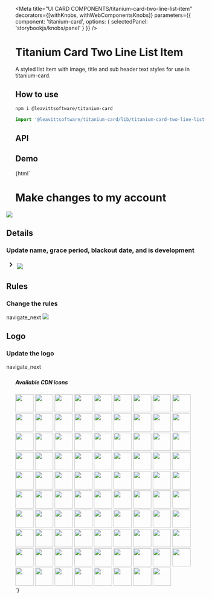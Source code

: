 

<Meta
  title="UI CARD COMPONENTS/titanium-card-two-line-list-item"
  decorators={[withKnobs, withWebComponentsKnobs]}
  parameters={{ component: 'titanium-card', options: { selectedPanel: 'storybookjs/knobs/panel' } }}
/>

# Titanium Card Two Line List Item

A styled list item with image, title and sub header text styles for use in titanium-card.

## How to use

```bash
npm i @leavittsoftware/titanium-card
```

```js
import '@leavittsoftware/titanium-card/lib/titanium-card-two-line-list-item';
```

## API

<Props of="titanium-card-two-line-list-item" />

## Demo

<Preview withToolbar>
  <Story name="Docs">
    {html`
      <style>
        ${h1} ${h5} main {
          margin: 0 -24px -24px -24px;
        }
        h5 {
          margin-top: 48px;
        }
      </style>
      <titanium-card>
        <h1>Make changes to my account</h1>
        <main>
          <titanium-card-two-line-list-item title="Details">
            <img src="https://cdn.leavitt.com/icons/icon-scoreboard-details.svg" />
            <h2>Details</h2>
            <h3>Update name, grace period, blackout date, and is development</h3>
            <svg viewBox="0 0 24 24" style="height: 24px; width: 24px; flex-shrink: 0;">
              <path d="M10 6L8.59 7.41 13.17 12l-4.58 4.59L10 18l6-6z" />
            </svg>
          </titanium-card-two-line-list-item>
          <titanium-card-two-line-list-item title="Rules">
            <img src="https://cdn.leavitt.com/icons/icon-rules.svg" />
            <h2>Rules</h2>
            <h3>Change the rules</h3>
            <mwc-icon>navigate_next</mwc-icon>
          </titanium-card-two-line-list-item>
          <titanium-card-two-line-list-item title="Logo">
            <img src="https://cdn.leavitt.com/icons/icon-logo.svg" />
            <h2>Logo</h2>
            <h3>Update the logo</h3>
            <mwc-icon>navigate_next</mwc-icon>
          </titanium-card-two-line-list-item>
        </main>
      </titanium-card>
      <h5>Available CDN icons</h5>
      <div>
        <img height="48" src="https://cdn.leavitt.com/icons/icon-logo.svg" />
        <img height="48" src="https://cdn.leavitt.com/icons/icon-scoreboard-prizes.svg" />
        <img height="48" src="https://cdn.leavitt.com/icons/icon-delete-logo.svg" />
        <img height="48" src="https://cdn.leavitt.com/icons/icon-rules.svg" />
        <img height="48" src="https://cdn.leavitt.com/icons/icon-scoreboard-details.svg" />
        <img height="48" src="https://cdn.leavitt.com/icons/icon-carousel.svg" />
        <img height="48" src="https://cdn.leavitt.com/icons/icon-name-division.svg" />
        <img height="48" src="https://cdn.leavitt.com/icons/icon-reminder.svg" />
        <img height="48" src="https://cdn.leavitt.com/icons/icon-company-manager.svg" />
        <img height="48" src="https://cdn.leavitt.com/icons/icon-domo.svg" />
        <img height="48" src="https://cdn.leavitt.com/icons/icon-employees.svg" />
        <img height="48" src="https://cdn.leavitt.com/icons/icon-log-parser.svg" />
        <img height="48" src="https://cdn.leavitt.com/icons/icon-pcms.svg" />
        <img height="48" src="https://cdn.leavitt.com/icons/icon-permissions.svg" />
        <img height="48" src="https://cdn.leavitt.com/icons/icon-prod-budgets.svg" />
        <img height="48" src="https://cdn.leavitt.com/icons/icon-email-initial.svg" />
        <img height="48" src="https://cdn.leavitt.com/icons/icon-email-recipients.svg" />
        <img height="48" src="https://cdn.leavitt.com/icons/icon-email-reminder.svg" />
        <img height="48" src="https://cdn.leavitt.com/icons/icon-event-details.svg" />
        <img height="48" src="https://cdn.leavitt.com/icons/icon-participants.svg" />
        <img height="48" src="https://cdn.leavitt.com/icons/icon-app-accounts.svg          " />
        <img height="48" src="https://cdn.leavitt.com/icons/icon-app-acm.svg               " />
        <img height="48" src="https://cdn.leavitt.com/icons/icon-app-amc.svg               " />
        <img height="48" src="https://cdn.leavitt.com/icons/icon-app-apps.svg              " />
        <img height="48" src="https://cdn.leavitt.com/icons/icon-app-broker-key.svg        " />
        <img height="48" src="https://cdn.leavitt.com/icons/icon-app-calc.svg              " />
        <img height="48" src="https://cdn.leavitt.com/icons/icon-app-company-manager.svg   " />
        <img height="48" src="https://cdn.leavitt.com/icons/icon-app-conference.svg        " />
        <img height="48" src="https://cdn.leavitt.com/icons/icon-app-crm-to-ams360.svg     " />
        <img height="48" src="https://cdn.leavitt.com/icons/icon-app-cust-search.svg       " />
        <img height="48" src="https://cdn.leavitt.com/icons/icon-app-departments.svg       " />
        <img height="48" src="https://cdn.leavitt.com/icons/icon-app-distribution.svg      " />
        <img height="48" src="https://cdn.leavitt.com/icons/icon-app-domo.svg              " />
        <img height="48" src="https://cdn.leavitt.com/icons/icon-app-duplicate.svg         " />
        <img height="48" src="https://cdn.leavitt.com/icons/icon-app-education.svg         " />
        <img height="48" src="https://cdn.leavitt.com/icons/icon-app-email.svg             " />
        <img height="48" src="https://cdn.leavitt.com/icons/icon-app-employee-lookup.svg   " />
        <img height="48" src="https://cdn.leavitt.com/icons/icon-app-employee-manager.svg  " />
        <img height="48" src="https://cdn.leavitt.com/icons/icon-app-farmer.svg            " />
        <img height="48" src="https://cdn.leavitt.com/icons/icon-app-game-cl.svg           " />
        <img height="48" src="https://cdn.leavitt.com/icons/icon-app-game-pl.svg           " />
        <img height="48" src="https://cdn.leavitt.com/icons/icon-app-gov-prin.svg          " />
        <img height="48" src="https://cdn.leavitt.com/icons/icon-app-home.svg              " />
        <img height="48" src="https://cdn.leavitt.com/icons/icon-app-investors.svg         " />
        <img height="48" src="https://cdn.leavitt.com/icons/icon-app-lamp.svg              " />
        <img height="48" src="https://cdn.leavitt.com/icons/icon-app-leases.svg            " />
        <img height="48" src="https://cdn.leavitt.com/icons/icon-app-leavitt-link.svg      " />
        <img height="48" src="https://cdn.leavitt.com/icons/icon-app-marketing.svg         " />
        <img height="48" src="https://cdn.leavitt.com/icons/icon-app-naics.svg             " />
        <img height="48" src="https://cdn.leavitt.com/icons/icon-app-pcms.svg              " />
        <img height="48" src="https://cdn.leavitt.com/icons/icon-app-permissions.svg       " />
        <img height="48" src="https://cdn.leavitt.com/icons/icon-app-phones.svg            " />
        <img height="48" src="https://cdn.leavitt.com/icons/icon-app-prod-budget.svg       " />
        <img height="48" src="https://cdn.leavitt.com/icons/icon-app-reporting-tools.svg   " />
        <img height="48" src="https://cdn.leavitt.com/icons/icon-app-service-timeline.svg  " />
        <img height="48" src="https://cdn.leavitt.com/icons/icon-app-stationary.svg        " />
        <img height="48" src="https://cdn.leavitt.com/icons/icon-app-surge.svg             " />
        <img height="48" src="https://cdn.leavitt.com/icons/icon-app-survey.svg            " />
        <img height="48" src="https://cdn.leavitt.com/icons/icon-app-tv.svg                " />
        <img height="48" src="https://cdn.leavitt.com/icons/icon-app-vital.svg             " />
        <img height="48" src="https://cdn.leavitt.com/icons/icon-carousel.svg              " />
        <img height="48" src="https://cdn.leavitt.com/icons/icon-company-manager.svg       " />
        <img height="48" src="https://cdn.leavitt.com/icons/icon-delete-logo.svg           " />
        <img height="48" src="https://cdn.leavitt.com/icons/icon-department.svg            " />
        <img height="48" src="https://cdn.leavitt.com/icons/icon-domo.svg                  " />
        <img height="48" src="https://cdn.leavitt.com/icons/icon-email-initial.svg         " />
        <img height="48" src="https://cdn.leavitt.com/icons/icon-email-recipients.svg      " />
        <img height="48" src="https://cdn.leavitt.com/icons/icon-email-reminder.svg        " />
        <img height="48" src="https://cdn.leavitt.com/icons/icon-employees.svg             " />
        <img height="48" src="https://cdn.leavitt.com/icons/icon-enterprise.svg            " />
        <img height="48" src="https://cdn.leavitt.com/icons/icon-event-details.svg         " />
        <img height="48" src="https://cdn.leavitt.com/icons/icon-icon-logs.svg             " />
        <img height="48" src="https://cdn.leavitt.com/icons/icon-log-parser.svg            " />
        <img height="48" src="https://cdn.leavitt.com/icons/icon-logo.svg                  " />
        <img height="48" src="https://cdn.leavitt.com/icons/icon-marketing.svg             " />
        <img height="48" src="https://cdn.leavitt.com/icons/icon-name-division.svg         " />
        <img height="48" src="https://cdn.leavitt.com/icons/icon-participants.svg          " />
        <img height="48" src="https://cdn.leavitt.com/icons/icon-pcms.svg                  " />
        <img height="48" src="https://cdn.leavitt.com/icons/icon-permissions.svg           " />
        <img height="48" src="https://cdn.leavitt.com/icons/icon-phone.svg                 " />
        <img height="48" src="https://cdn.leavitt.com/icons/icon-prod-budgets.svg          " />
        <img height="48" src="https://cdn.leavitt.com/icons/icon-reminder.svg              " />
        <img height="48" src="https://cdn.leavitt.com/icons/icon-reporting-tools.svg       " />
        <img height="48" src="https://cdn.leavitt.com/icons/icon-rules.svg                 " />
        <img height="48" src="https://cdn.leavitt.com/icons/icon-scoreboard-details.svg    " />
        <img height="48" src="https://cdn.leavitt.com/icons/icon-scoreboard-prizes.svg     " />
        <img height="48" src="https://cdn.leavitt.com/icons/icon-success.svg               " />
        <img height="48" src="https://cdn.leavitt.com/icons/icon-biz-card.svg               " />
        <img height="48" src="https://cdn.leavitt.com/icons/icon-template.svg               " />
      </div>
    `}
  </Story>
</Preview>

